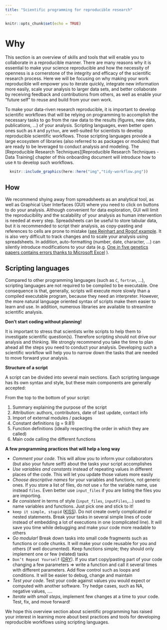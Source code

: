```yaml
---
title: "Scientific programming for reproducible research"
---
```


```r
knitr::opts_chunk$set(echo = TRUE)
```

# Why

This section is an overview of skills and tools that will enable you to collaborate in a reproducible manner. There are many reasons why it is essential to make your science reproducible and how the necessity of openness is a cornerstone of the integrity and efficacy of the scientific research process. Here we will be focusing on why making your work reproducible will empower you to iterate quickly, integrate new information more easily, scale your analysis to larger data sets, and better collaborate by receiving feedback and contributions from others, as well as enable your "future self" to reuse and build from your own work.

To make your data-riven research reproducible, it is important to develop scientific workflows that will be relying on programming to accomplish the necessary tasks to go from the raw data to the results (figures, new data, publications, ...) of your analysis. Scripting languages, even better open ones such as `R` and `python`, are well-suited for scientists to develop reproducible scientific workflows. Those scripting languages provide a large ecosystem of libraries (also referred to as packages or modules) that are ready to be leveraged to conduct analysis and modeling. The [Reproducible Research Techniques][Reproducible Research Techniques - Data Training] chapter of this onboarding document will introduce how to use `R` to develop such workflows.


```r
  knitr::include_graphics(here::here("img","tidy-workflow.png"))
```

## How

We recommend shying away from spreadsheets as an analytical tool, as well as Graphical User Interfaces (GUI) where you need to click on buttons to do your analysis. Although convenient for data exploration, GUI will limit the reproducibility and the scalability of your analysis as human intervention is needed at every step. Spreadsheets can be useful to store tabular data, but it is recommended to script their analysis, as copy-pasting and references to cells are prone to mistake ([see Reinhart and Rogof example](http://www.peri.umass.edu/fileadmin/pdf/working_papers/working_papers_301-350/WP322.pdf). It is also very difficult to track changes and to scale your analysis using spreadsheets. In addition, auto-formatting (number, date, character, ...) can silently introduce modifications to your data (e.g. [One in five genetics papers contains errors thanks to Microsoft Excel](https://www.sciencemag.org/news/2016/08/one-five-genetics-papers-contains-errors-thanks-microsoft-excel) ).


## Scripting languages

Compared to other programming languages (such as `C`, `fortran`, ...), scripting languages are not required to be compiled to be executable. One consequence is that, generally, scripts will execute more slowly than a compiled executable program, because they need an interpreter. However, the more natural language oriented syntax of scripts make them easier to learn and use. In addition, numerous libraries are available to streamline scientific analysis.

**Don’t start coding without planning!**

It is important to stress that scientists write scripts to help them to investigate scientific question(s). Therefore scripting should not drive our analysis and thinking. We strongly recommend you take the time to plan ahead all the steps you need to conduct your analysis. Developing such a scientific workflow will help you to narrow down the tasks that are needed to move forward your analysis.

**Structure of a script**

A script can be divided into several main sections. Each scripting language has its own syntax and style, but these main components are generally accepted:

From the top to the bottom of your script:

1. Summary explaining the purpose of the script
2. Attribution: authors, contributors, date of last update, contact info
3. Import of external modules / packages
4. Constant definitions (g = 9.81)
5. Function definitions (ideally respecting the order in which they are called)
6. Main code calling the different functions

**A few programming practices that will help a long way**

*   _Comment your code_. This will allow you to inform your collaborators (but also your future self!) about the tasks your script accomplishes 
*   _Use variables and constants_ instead of repeating values in different places of the code. This will let you update those values more easily
*   _Choose descriptive names_ for your variables and functions, not generic ones. If you store a list of files, do not use `x` for the variable name, use instead `files`. Even better use `input_files` if you are listing the files you are importing.
*   _Be consistent_ in terms of style (`input_files`, `inputFiles`,...) used to name variables and functions. Just pick one and stick to it!
*   `keep it simple, stupid` ([KISS](https://en.wikipedia.org/wiki/KISS_principle)). Do not create overly complicated or nested statements. Break your tasks in several simple lines of code instead of embedding a lot of executions in one (complicated line). It will save you time while debugging and make your code more readable to others
*   _Go modular!_  Break down tasks into small code fragments such as functions or code chunks. It will make your code reusable for you and others (if well documented). Keep functions simple; they should only implement one or few (related) tasks
*   `Don’t Repeat Yourself` ([DRY](https://en.wikipedia.org/wiki/Don%27t_repeat_yourself)). If you start copy/pasting part of your code changing a few parameters => write a function and call it several times with different parameters. Add flow control such as loops and conditions. It will be easier to debug, change and maintain
*   _Test your code_. Test your code against values you would expect or computed with another software. Try hedge cases, such as NA, negative values, …. 
*   _Iterate with small steps_, implement few changes at a time to your code. Test, fix, and move forward!

We hope this overview section about scientific programming has raised your interest in learning more about best practices and tools for developing reproducible workflows using scripting languages.


